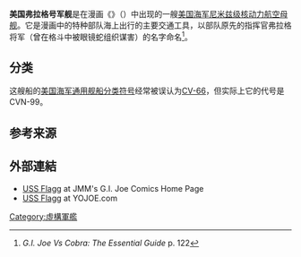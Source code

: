 {{expand|time=2016-12-23T03:36:18+00:00}}
'''美国弗拉格号军舰'''是在漫画《{{tsl|en|G.I. Joe: A Real American Hero|特种部队：一个真正的美国英雄}}》（{{lang|en|''G.I. Joe: A Real American Hero''}}）中出现的一艘[[美国海军|美国海军]][[尼米兹级核动力航空母舰|尼米兹级核动力航空母舰]]。它是漫画中的特种部队海上出行的主要交通工具，以部队原先的指挥官弗拉格将军（曾在格斗中被眼镜蛇组织谋害）的名字命名<ref>''G.I. Joe Vs Cobra: The Essential Guide'' p. 122</ref>。

== 分类 ==
这艘船的[[美国海军通用舰船分类符号|美国海军通用舰船分类符号]]经常被误认为[[美利坚号航空母舰|CV-66]]，但实际上它的代号是CVN-99。

== 参考来源 ==
{{reflist}}

== 外部連結 ==
* [http://www.myuselessknowledge.com/joe/index.php?option=com_content&task=view&id=379&Itemid=54 USS Flagg] at JMM's G.I. Joe Comics Home Page
* [http://www.yojoe.com/vehicles/85/ussflagg/ USS Flagg] at YOJOE.com

[[Category:虛構軍艦|Category:虛構軍艦]]